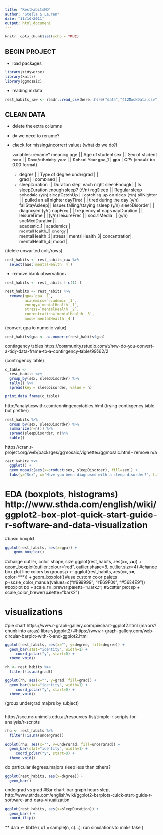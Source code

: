 ```yaml
---
title: "RestHabitsMD"
author: "Stella & Lauren"
date: "11/16/2021"
output: html_document
---
```


```r
knitr::opts_chunk$set(echo = TRUE)
```

## BEGIN PROJECT ##

* load packages

```r
library(tidyverse)
library(knitr)
library(ggmosaic)
```


* reading in data

```r
rest_habits_raw <- readr::read_csv(here::here("data","412MockData.csv"))
```

## CLEAN DATA ##
- delete the extra columns
- do we need to rename?
- check for missing/incorrect values (what do we do?)

   variables:       rename?       meaning
    age           |           |   Age of student
    sex           |           |   Sex of student 
    race          |           |   Race/ethnicity
    year          |           |   School Year 
    gpa_1         |   gpa     |   GPA (should be 0.00 format)
    *
    degree        |           |   Type of degree
    undergrad     |           |   
    grad          |           |
    combined      |           |
    *
    sleepDuration |           |   Duration slept each night
    sleepEnough   |           |   Is sleepDuration enough sleep? (Y/n)
    regSleep      |           |   Regular sleep schedule (y/n)
    sleepCatchUp  |           |   catching up on sleep (y/n)
    allNighter    |           |   pulled an all nighter 
    dayTired      |           |   tired during the day (y/n)
    fallStayAsleep|           |   Issues falling/staying asleep (y/n)
    sleepDisorder |           |   diagnosed (y/n)
    napFreq       |           |   frequency of naps
    napDuration   |           |   
    leisureTime   |           |   (y/n)
    leisureFreq   |           |
    socialMedia   |           |   (y/n)
    socMedDuration|           |   
    academic_1    | academics |   
    mentalHealth_1| energy    |   
    mentalHealth_2| stress    | 
    mentalHealth_3| concentration| 
    mentalHealth_4| mood      |
    
(delete unwanted cols/rows)
```r
rest_habits <- rest_habits_raw %>% 
  select(age:`mentalHealth _4`)
```

- remove blank observations
```r
rest_habits <- rest_habits [-c(1),]
```

    
```r
rest_habits <- rest_habits %>% 
  rename(gpa=`gpa _1`,
         academics=`academic _1`,
         energy=`mentalHealth _1`,
         stress=`mentalHealth _2`,
         concentration=`mentalHealth _3`,
         mood=`mentalHealth _4`)
```

(convert gpa to numeric value)
```r
rest_habits$gpa <- as.numeric(rest_habits$gpa)
```

contingency tables https://community.rstudio.com/t/how-do-you-convert-a-tidy-data-frame-to-a-contingency-table/99562/2

(contingency table)
```r
c_table <-
  rest_habits %>% 
  group_by(sex, sleepDisorder) %>% 
  tally() %>% 
  spread(key = sleepDisorder, value = n)

print.data.frame(c_table)
```
http://analyticswithr.com/contingencytables.html
(trying contingency table but prettier)
```r
rest_habits %>%
  group_by(sex, sleepDisorder) %>%
  summarize(n=n()) %>%
  spread(sleepDisorder, n)%>%
  kable()

```
https://cran.r-project.org/web/packages/ggmosaic/vignettes/ggmosaic.html
- remove n/a
```r
rest_habits %>% 
  ggplot() +
  geom_mosaic(aes(x=product(sex, sleepDisorder), fill=sex)) +
  labs(y="Sex", x="Have you been diagnosed with a sleep disorder?", title="Mosaic Plot")
```


# EDA (boxplots, histograms) http://www.sthda.com/english/wiki/ggplot2-box-plot-quick-start-guide-r-software-and-data-visualization
    
#basic boxplot
```r
ggplot(rest_habits, aes(x=gpa)) + 
    geom_boxplot()
```

#change outlier, color, shape, size
    ggplot(rest_habits, aes(x=***, y=***)) +
    geom_boxplot(outlier.colour="red", outlier.shape=8, outlier.size=4)
#change box plot line colors by groups
    p <- ggplot(rest_habits, aes(x=***, y=***, color=***)) +
    geom_boxplot()
#use custom color paletts
    p+scale_color_manual(values=c("#999999", "#E69F00", "#56B4E9"))
#boxplot
    bp + scale_fill_brewer(palette="Dark2")
#Scatter plot
    sp + scale_color_brewer(palette="Dark2")
    
# visualizations 
#pie chart https://www.r-graph-gallery.com/piechart-ggplot2.html (majors? chunk into areas)
    library(ggplot2)
#https://www.r-graph-gallery.com/web-circular-barplot-with-R-and-ggplot2.html

    
```r
ggplot(rest_habits, aes(x="", y=degree, fill=degree)) +
  geom_bar(stat="identity", width=1) +
     coord_polar("y", start=0) +
  theme_void()
```
```r
rh <- rest_habits %>% 
  filter(!is.na(grad)) 

ggplot(rh, aes(x="", y=grad, fill=grad)) +
  geom_bar(stat="identity", width=1) +
     coord_polar("y", start=0) +
  theme_void()
```
(group undergrad majors by subject)
```r

```

https://scc.ms.unimelb.edu.au/resources-list/simple-r-scripts-for-analysis/r-scripts


```r
rhu <- rest_habits %>% 
  filter(!is.na(undergrad)) 

ggplot(rhu, aes(x="", y=undergrad, fill=undergrad)) +
  geom_bar(stat="identity", width=1) +
     coord_polar("y", start=0) +
  theme_void()
```

do particular degrees/majors sleep less than others?

```r
ggplot(rest_habits, aes(x=degree)) + 
  geom_bar()
```

 
 undergrad vs grad
#Bar chart, bar graph hours slept http://www.sthda.com/english/wiki/ggplot2-barplots-quick-start-guide-r-software-and-data-visualization
 
```r
ggplot(rest_habits, aes(x=sleepDuration)) + 
  geom_bar() +
  coord_flip()
```


** data <- tibble (
              q1 = sample(n, c(...)) run simulations to make fake 
)


